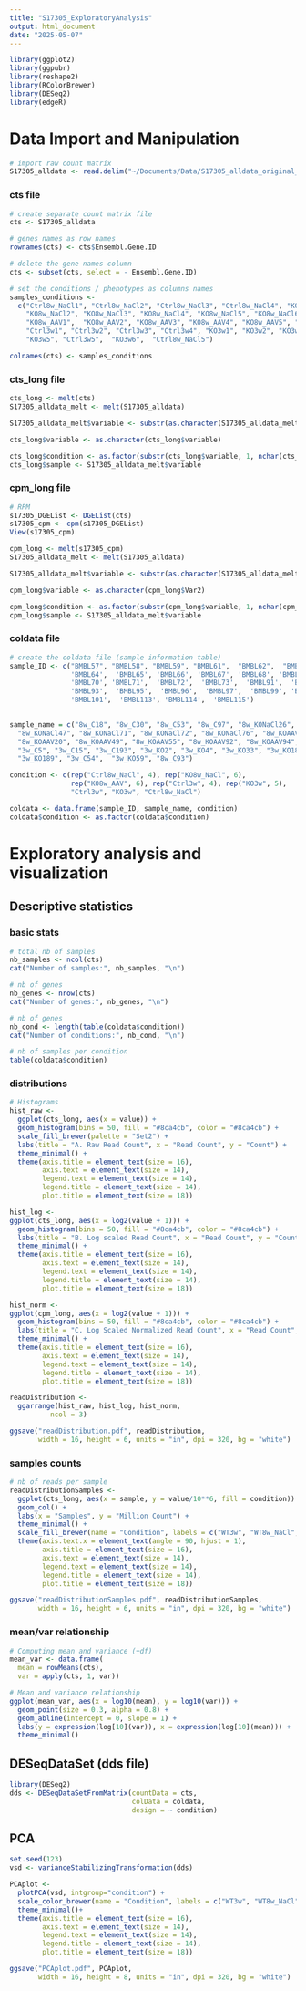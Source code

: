 ```yaml
---
title: "S17305_ExploratoryAnalysis"
output: html_document
date: "2025-05-07"
---
```


```r
library(ggplot2)
library(ggpubr)
library(reshape2) 
library(RColorBrewer)
library(DESeq2)
library(edgeR)
```

# Data Import and Manipulation
```r
# import raw count matrix
S17305_alldata <- read.delim("~/Documents/Data/S17305_alldata_original_forAmani.txt", comment.char="#")
```

### cts file
```r
# create separate count matrix file
cts <- S17305_alldata
```

```r
# genes names as row names 
rownames(cts) <- cts$Ensembl.Gene.ID

# delete the gene names column 
cts <- subset(cts, select = - Ensembl.Gene.ID)
```

```r
# set the conditions / phenotypes as columns names 
samples_conditions <- 
  c("Ctrl8w_NaCl1", "Ctrl8w_NaCl2", "Ctrl8w_NaCl3", "Ctrl8w_NaCl4", "KO8w_NaCl1",
    "KO8w_NaCl2", "KO8w_NaCl3", "KO8w_NaCl4", "KO8w_NaCl5", "KO8w_NaCl6" ,
    "KO8w_AAV1",  "KO8w_AAV2", "KO8w_AAV3", "KO8w_AAV4", "KO8w_AAV5", "KO8w_AAV6",
    "Ctrl3w1", "Ctrl3w2", "Ctrl3w3", "Ctrl3w4", "KO3w1", "KO3w2", "KO3w3", "KO3w4",
    "KO3w5", "Ctrl3w5",  "KO3w6",  "Ctrl8w_NaCl5")

colnames(cts) <- samples_conditions
```

### cts_long file 
```r
cts_long <- melt(cts)
S17305_alldata_melt <- melt(S17305_alldata)

S17305_alldata_melt$variable <- substr(as.character(S17305_alldata_melt$variable), 1, nchar(as.character(S17305_alldata_melt$variable)) - 6)

cts_long$variable <- as.character(cts_long$variable)

cts_long$condition <- as.factor(substr(cts_long$variable, 1, nchar(cts_long$variable) - 1))
cts_long$sample <- S17305_alldata_melt$variable
```
### cpm_long file 
```r
# RPM 
s17305_DGEList <- DGEList(cts)
s17305_cpm <- cpm(s17305_DGEList)
View(s17305_cpm)
```

```r
cpm_long <- melt(s17305_cpm)
S17305_alldata_melt <- melt(S17305_alldata)

S17305_alldata_melt$variable <- substr(as.character(S17305_alldata_melt$variable), 1, nchar(as.character(S17305_alldata_melt$variable)) - 6)

cpm_long$variable <- as.character(cpm_long$Var2)

cpm_long$condition <- as.factor(substr(cpm_long$variable, 1, nchar(cpm_long$variable) - 1))
cpm_long$sample <- S17305_alldata_melt$variable
```

### coldata file
```r
# create the coldata file (sample information table)
sample_ID <- c("BMBL57", "BMBL58", "BMBL59", "BMBL61",  "BMBL62",  "BMBL63",
               'BMBL64',  'BMBL65', 'BMBL66', 'BMBL67', 'BMBL68', 'BMBL69',
               'BMBL70', 'BMBL71',  'BMBL72',  'BMBL73',  'BMBL91',  'BMBL92',
               'BMBL93',  'BMBL95',  'BMBL96',  'BMBL97',  'BMBL99', 'BMBL100',
               'BMBL101',  'BMBL113', 'BMBL114',  'BMBL115')
  

sample_name = c("8w_C18", "8w_C30", "8w_C53", "8w_C97", "8w_KONaCl26", "8w_KONaCl31", 
  "8w_KONaCl47", "8w_KONaCl71", "8w_KONaCl72", "8w_KONaCl76", "8w_KOAAV17", 
  "8w_KOAAV20", "8w_KOAAV49", "8w_KOAAV55", "8w_KOAAV92", "8w_KOAAV94", "3w_C3",
  "3w_C5", "3w_C15", "3w_C193", "3w_KO2", "3w_KO4", "3w_KO33", "3w_KO185",
  "3w_KO189", "3w_C54",  "3w_KO59", "8w_C93")

condition <- c(rep("Ctrl8w_NaCl", 4), rep("KO8w_NaCl", 6), 
               rep("KO8w_AAV", 6), rep("Ctrl3w", 4), rep("KO3w", 5), 
               "Ctrl3w", "KO3w", "Ctrl8w_NaCl")

coldata <- data.frame(sample_ID, sample_name, condition)
coldata$condition <- as.factor(coldata$condition)
```


# Exploratory analysis and visualization

## Descriptive statistics
### basic stats
```r
# total nb of samples
nb_samples <- ncol(cts)
cat("Number of samples:", nb_samples, "\n")

# nb of genes 
nb_genes <- nrow(cts)
cat("Number of genes:", nb_genes, "\n")

# nb of genes 
nb_cond <- length(table(coldata$condition))
cat("Number of conditions:", nb_cond, "\n")

# nb of samples per condition 
table(coldata$condition) 
```

### distributions
```r
# Histograms 
hist_raw <-
  ggplot(cts_long, aes(x = value)) +
  geom_histogram(bins = 50, fill = "#8ca4cb", color = "#8ca4cb") +
  scale_fill_brewer(palette = "Set2") + 
  labs(title = "A. Raw Read Count", x = "Read Count", y = "Count") +
  theme_minimal() + 
  theme(axis.title = element_text(size = 16), 
        axis.text = element_text(size = 14), 
        legend.text = element_text(size = 14), 
        legend.title = element_text(size = 14), 
        plot.title = element_text(size = 18))

hist_log <- 
ggplot(cts_long, aes(x = log2(value + 1))) + 
  geom_histogram(bins = 50, fill = "#8ca4cb", color = "#8ca4cb") + 
  labs(title = "B. Log scaled Read Count", x = "Read Count", y = "Count") +
  theme_minimal() +
  theme(axis.title = element_text(size = 16), 
        axis.text = element_text(size = 14), 
        legend.text = element_text(size = 14), 
        legend.title = element_text(size = 14), 
        plot.title = element_text(size = 18))

hist_norm <- 
ggplot(cpm_long, aes(x = log2(value + 1))) + 
  geom_histogram(bins = 50, fill = "#8ca4cb", color = "#8ca4cb") + 
  labs(title = "C. Log Scaled Normalized Read Count", x = "Read Count", y = "Count") +
  theme_minimal() + 
  theme(axis.title = element_text(size = 16), 
        axis.text = element_text(size = 14), 
        legend.text = element_text(size = 14), 
        legend.title = element_text(size = 14), 
        plot.title = element_text(size = 18))

readDistribution <- 
  ggarrange(hist_raw, hist_log, hist_norm,
          ncol = 3)
```

```r
ggsave("readDistribution.pdf", readDistribution,
       width = 16, height = 6, units = "in", dpi = 320, bg = "white")
```

### samples counts
```r
# nb of reads per sample 
readDistributionSamples <-
  ggplot(cts_long, aes(x = sample, y = value/10**6, fill = condition)) +
  geom_col() + 
  labs(x = "Samples", y = "Million Count") +
  theme_minimal() + 
  scale_fill_brewer(name = "Condition", labels = c("WT3w", "WT8w_NaCl", "KO3w", "KO8w_AAV", "KO8w_NaCl"), palette = "Set2") +
  theme(axis.text.x = element_text(angle = 90, hjust = 1),
        axis.title = element_text(size = 16), 
        axis.text = element_text(size = 14), 
        legend.text = element_text(size = 14), 
        legend.title = element_text(size = 14), 
        plot.title = element_text(size = 18))
```

```r
ggsave("readDistributionSamples.pdf", readDistributionSamples,
       width = 16, height = 6, units = "in", dpi = 320, bg = "white")
```

### mean/var relationship
```r
# Computing mean and variance (+df)
mean_var <- data.frame(
  mean = rowMeans(cts), 
  var = apply(cts, 1, var))

# Mean and variance relationship
ggplot(mean_var, aes(x = log10(mean), y = log10(var))) + 
  geom_point(size = 0.3, alpha = 0.8) +
  geom_abline(intercept = 0, slope = 1) + 
  labs(y = expression(log[10](var)), x = expression(log[10](mean))) + 
  theme_minimal()
```

## DESeqDataSet (dds file)
```r
library(DESeq2)
dds <- DESeqDataSetFromMatrix(countData = cts,
                              colData = coldata,
                              design = ~ condition)
```

## PCA
```r
set.seed(123)
vsd <- varianceStabilizingTransformation(dds)

PCAplot <- 
  plotPCA(vsd, intgroup="condition") + 
  scale_color_brewer(name = "Condition", labels = c("WT3w", "WT8w_NaCl", "KO3w", "KO8w_AAV", "KO8w_NaCl"), palette = "Set2") +
  theme_minimal()+
  theme(axis.title = element_text(size = 16), 
        axis.text = element_text(size = 14), 
        legend.text = element_text(size = 14), 
        legend.title = element_text(size = 14), 
        plot.title = element_text(size = 18))
```
```r
ggsave("PCAplot.pdf", PCAplot,
       width = 16, height = 8, units = "in", dpi = 320, bg = "white")
```




